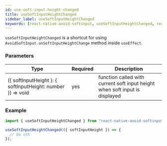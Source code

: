 ```yaml
---
id: use-soft-input-height-changed
title: useSoftInputHeightChanged
sidebar_label: useSoftInputHeightChanged
keywords: [react-native-avoid-softinput, useSoftInputHeightChanged, react hooks]
---
```


`useSoftInputHeightChanged` is a shortcut for using `AvoidSoftInput.onSoftInputHeightChange` method inside `useEffect`.

### Parameters

| Type                                                       | Required | Description                                                                 |
| ---------------------------------------------------------- | -------- | --------------------------------------------------------------------------- |
| ({ softInputHeight }: { softInputHeight: number }) => void | yes      | function called with current soft input height when soft input is displayed |

### Example

```ts
import { useSoftInputHeightChanged } from "react-native-avoid-softinput";

useSoftInputHeightChanged(({ softInputHeight }) => {
  // Do sth
});
```
